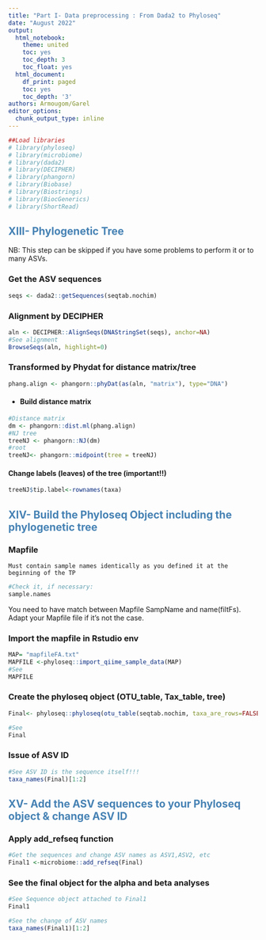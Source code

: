 ```yaml
---
title: "Part I- Data preprocessing : From Dada2 to Phyloseq"
date: "August 2022"
output:
  html_notebook:
    theme: united
    toc: yes
    toc_depth: 3
    toc_float: yes
  html_document:
    df_print: paged
    toc: yes
    toc_depth: '3'
authors: Armougom/Garel
editor_options: 
  chunk_output_type: inline
---
```


```r
##Load libraries 
# library(phyloseq)
# library(microbiome)
# library(dada2)
# library(DECIPHER) 
# library(phangorn) 
# library(Biobase) 
# library(Biostrings)
# library(BiocGenerics)
# library(ShortRead)
```

## [**XIII- Phylogenetic Tree**]{style="color: steelblue;"}

NB: This step can be skipped if you have some problems to perform it or to many ASVs.

### **Get the ASV sequences**

```r
seqs <- dada2::getSequences(seqtab.nochim)
```

### **Alignment by DECIPHER**

```r
aln <- DECIPHER::AlignSeqs(DNAStringSet(seqs), anchor=NA) 
#See alignment
BrowseSeqs(aln, highlight=0)
```

### **Transformed by Phydat for distance matrix/tree**

```r
phang.align <- phangorn::phyDat(as(aln, "matrix"), type="DNA")
```

-   
#### **Build distance matrix**

```r
#Distance matrix
dm <- phangorn::dist.ml(phang.align)
#NJ tree 
treeNJ <- phangorn::NJ(dm)
#root
treeNJ<- phangorn::midpoint(tree = treeNJ)
```

#### **Change labels (leaves) of the tree (important!!)**

```r
treeNJ$tip.label<-rownames(taxa)
```

## [**XIV- Build the Phyloseq Object including the phylogenetic tree**]{style="color: steelblue;"}

### **Mapfile**

    Must contain sample names identically as you defined it at the beginning of the TP

```r
#Check it, if necessary: 
sample.names
```

You need to have match between Mapfile SampName and name(filtFs). Adapt your Mapfile file if it's not the case.

### **Import the mapfile in Rstudio env**

```r
MAP= "mapfileFA.txt"
MAPFILE <-phyloseq::import_qiime_sample_data(MAP)
#See
MAPFILE
```

### **Create the phyloseq object (OTU_table, Tax_table, tree)**

```r
Final<- phyloseq::phyloseq(otu_table(seqtab.nochim, taxa_are_rows=FALSE) ,sample_data(MAPFILE),phyloseq::tax_table(taxa),treeNJ)

#See 
Final
```

### **Issue of ASV ID**

```r
#See ASV ID is the sequence itself!!!
taxa_names(Final)[1:2]
```

## [**XV- Add the ASV sequences to your Phyloseq object & change ASV ID**]{style="color: steelblue;"}

### **Apply add_refseq function**

```r
#Get the sequences and change ASV names as ASV1,ASV2, etc
Final1 <-microbiome::add_refseq(Final)
```

### **See the final object for the alpha and beta analyses**

```r
#See Sequence object attached to Final1
Final1
```

```r
#See the change of ASV names 
taxa_names(Final1)[1:2]

```
